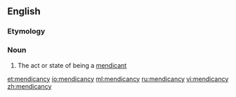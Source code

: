==English==

===Etymology===
{{suffix|mendicant|cy}}

===Noun===
{{en-noun|-}}

# The act or state of being a [[mendicant]]

[[et:mendicancy]]
[[io:mendicancy]]
[[ml:mendicancy]]
[[ru:mendicancy]]
[[vi:mendicancy]]
[[zh:mendicancy]]